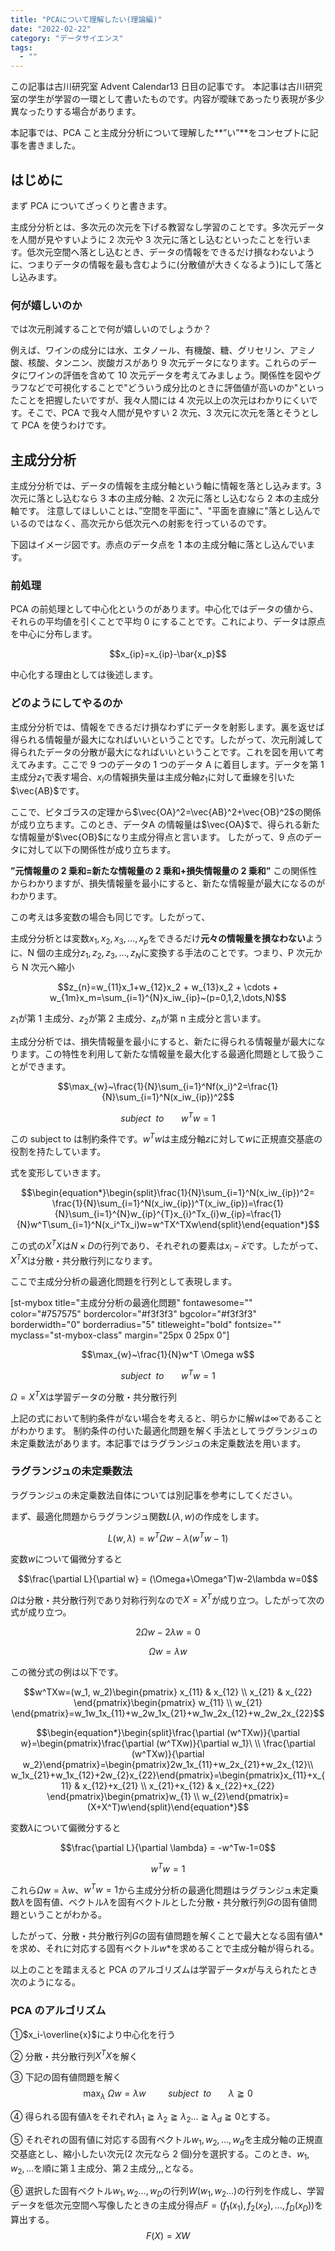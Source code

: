 ```yaml
---
title: "PCAについて理解したい(理論編)"
date: "2022-02-22"
category: "データサイエンス"
tags:
  - ""
---
```


この記事は古川研究室 Advent Calendar13 日目の記事です。
本記事は古川研究室の学生が学習の一環として書いたものです。内容が曖昧であったり表現が多少異なったりする場合があります。

本記事では、PCA こと主成分分析について理解した**”い”**をコンセプトに記事を書きました。

## はじめに

まず PCA についてざっくりと書きます。

主成分分析とは、多次元の次元を下げる教習なし学習のことです。多次元データを人間が見やすいように 2 次元や 3 次元に落とし込むといったことを行います。低次元空間へ落とし込むとき、データの情報をできるだけ損なわないように、つまりデータの情報を最も含むように(分散値が大きくなるよう)にして落とし込みます。

### 何が嬉しいのか

では次元削減することで何が嬉しいのでしょうか？

例えば、ワインの成分には水、エタノール、有機酸、糖、グリセリン、アミノ酸、核酸、タンニン、炭酸ガスがあり 9 次元データになります。これらのデータにワインの評価を含めて 10 次元データを考えてみましょう。関係性を図やグラフなどで可視化することで"どういう成分比のときに評価値が高いのか"といったことを把握したいですが、我々人間には 4 次元以上の次元はわかりにくいです。そこで、PCA で我々人間が見やすい 2 次元、3 次元に次元を落とそうとして PCA を使うわけです。

## 主成分分析

主成分分析では、データの情報を主成分軸という軸に情報を落とし込みます。3 次元に落とし込むなら 3 本の主成分軸、2 次元に落とし込むなら 2 本の主成分軸です。
注意してほしいことは、”空間を平面に"、"平面を直線に"落とし込んでいるのではなく、高次元から低次元への射影を行っているのです。

下図はイメージ図です。赤点のデータ点を 1 本の主成分軸に落とし込んでいます。

<ArticleImageGifMovie
  path="/posts/machineLearning/ml18-1.jpg"
  alt="主成分分析"
/>

### 前処理

PCA の前処理として中心化というのがあります。中心化ではデータの値から、それらの平均値を引くことで平均 0 にすることです。これにより、データは原点を中心に分布します。

$$x_{ip}=x_{ip}-\bar{x_p}$$

<ArticleImageGifMovie
  path="/posts/machineLearning/ml18-2.jpg"
  alt="主成分分析前処理"
/>

中心化する理由としては後述します。

### どのようにしてやるのか

主成分分析では、情報をできるだけ損なわずにデータを射影します。裏を返せば得られる情報量が最大になればいいということです。したがって、次元削減して得られたデータの分散が最大になればいいということです。これを図を用いて考えてみます。ここで 9 つのデータの 1 つのデータ A に着目します。データを第 1 主成分$z_1$で表す場合、$x_i$の情報損失量は主成分軸$z_1$に対して垂線を引いた$\vec{AB}$です。

<ArticleImageGifMovie
  path="/posts/machineLearning/ml18-3.jpg"
  alt="主成分分析データ"
/>
ここで、ピタゴラスの定理から$\vec{OA}^2=\vec{AB}^2+\vec{OB}^2$の関係が成り立ちます。このとき、データA
の情報量は$\vec{OA}$で、得られる新たな情報量が$\vec{OB}$になり主成分得点と言います。
したがって、9 点のデータに対して以下の関係性が成り立ちます。

**”元情報量の 2 乗和=新たな情報量の 2 乗和+損失情報量の 2 乗和”**
この関係性からわかりますが、損失情報量を最小にすると、新たな情報量が最大になるのがわかります。

この考えは多変数の場合も同じです。したがって、

主成分分析とは変数$x_1,x_2,x_3,\dots,x_p$をできるだけ**元々の情報量を損なわない**ように、N 個の主成分$z_1,z_2,z_3,\dots,z_N$に変換する手法のことです。つまり、P 次元から N 次元へ縮小

$$z_{n}=w_{11}x_1+w_{12}x_2 + w_{13}x_2 + \cdots + w_{1m}x_m=\sum_{i=1}^{N}x_iw_{ip}~(p=0,1,2,\dots,N)$$

$z_1$が第 1 主成分、$z_2$が第 2 主成分、$z_n$が第 n 主成分と言います。

主成分分析では、損失情報量を最小にすると、新たに得られる情報量が最大になります。この特性を利用して新たな情報量を最大化する最適化問題として扱うことができます。

$$\max_{w}~\frac{1}{N}\sum_{i=1}^Nf(x_i)^2=\frac{1}{N}\sum_{i=1}^N(x_iw_{ip})^2$$

$$subject~~to~~~~~~~w^Tw=1$$

この subject to は制約条件です。$w^Tw$は主成分軸$z$に対して$w$に正規直交基底の役割を持たしています。

式を変形していきます。

$$\begin{equation*}\begin{split}\frac{1}{N}\sum_{i=1}^N(x_iw_{ip})^2= \frac{1}{N}\sum_{i=1}^N(x_iw_{ip})^T(x_iw_{ip})=\frac{1}{N}\sum_{i=1}^{N}w_{ip}^{T}x_{i}^Tx_{i}w_{ip}=\frac{1}{N}w^T\sum_{i=1}^N(x_i^Tx_i)w=w^TX^TXw\end{split}\end{equation*}$$

この式の$X^TX$は$N \times D$の行列であり、それぞれの要素は$x_i-\bar{x}$です。したがって、$X^TX$は分散・共分散行列になります。

ここで主成分分析の最適化問題を行列として表現します。

[st-mybox title="主成分分析の最適化問題" fontawesome="" color="#757575" bordercolor="#f3f3f3" bgcolor="#f3f3f3" borderwidth="0" borderradius="5" titleweight="bold" fontsize="" myclass="st-mybox-class" margin="25px 0 25px 0"]

$$\max_{w}~\frac{1}{N}w^T \Omega w$$

$$subject~~to~~~~~~~w^Tw=1$$

$\Omega=X^TX$は学習データの分散・共分散行列

上記の式において制約条件がない場合を考えると、明らかに解$w$は$\infty$であることがわかります。
制約条件の付いた最適化問題を解く手法としてラグランジュの未定乗数法があります。本記事ではラグランジュの未定乗数法を用います。

### ラグランジュの未定乗数法

ラグランジュの未定乗数法自体については別記事を参考にしてください。

まず、最適化問題からラグランジュ関数$L(\lambda,w)$の作成をします。

$$L(w,\lambda)=w^T \Omega w-\lambda(w^Tw-1)$$

変数$w$について偏微分すると

$$\frac{\partial L}{\partial w} = (\Omega+\Omega^T)w-2\lambda w=0$$

$\Omega$は分散・共分散行列であり対称行列なので$X=X^T$が成り立つ。したがって次の式が成り立つ。

$$2\Omega w-2\lambda w=0$$

$$\Omega w = \lambda w$$

この微分式の例は以下です。

$$w^TXw=(w_1, w_2)\begin{pmatrix} x_{11} & x_{12} \\ x_{21} & x_{22} \end{pmatrix}\begin{pmatrix} w_{11} \\ w_{21} \end{pmatrix}=w_1w_1x_{11}+w_2w_1x_{21}+w_1w_2x_{12}+w_2w_2x_{22}$$

$$\begin{equation*}\begin{split}\frac{\partial (w^TXw)}{\partial w}=\begin{pmatrix}\frac{\partial (w^TXw)}{\partial w_1}\ \\ \frac{\partial (w^TXw)}{\partial w_2}\end{pmatrix}=\begin{pmatrix}2w_1x_{11}+w_2x_{21}+w_2x_{12}\\ w_1x_{21}+w_1x_{12}+2w_{2}x_{22}\end{pmatrix}=\begin{pmatrix}x_{11}+x_{11} & x_{12}+x_{21} \\ x_{21}+x_{12} & x_{22}+x_{22} \end{pmatrix}\begin{pmatrix}w_{1} \\ w_{2}\end{pmatrix}=(X+X^T)w\end{split}\end{equation*}$$

変数$\lambda$について偏微分すると

$$\frac{\partial L}{\partial \lambda} = -w^Tw-1=0$$

$$w^Tw=1$$

これら$\Omega w = \lambda w$、$w^Tw=1$から主成分分析の最適化問題はラグランジュ未定乗数$\lambda$を固有値、ベクトル$\lambda$を固有ベクトルとした分散・共分散行列$G$の固有値問題ということがわかる。

したがって、分散・共分散行列$G$の固有値問題を解くことで最大となる固有値$\lambda*$を求め、それに対応する固有ベクトル$w*$を求めることで主成分軸が得られる。

以上のことを踏まえると PCA のアルゴリズムは学習データ$x$が与えられたとき次のようになる。

### PCA のアルゴリズム

①$x_i-\overline{x}$により中心化を行う

② 分散・共分散行列$X^TX$を解く

③ 下記の固有値問題を解く$$\max_{\lambda}~\Omega w = \lambda w~~~~~~~~~subject~~to~~~~~~~\lambda\geqq0$$

④ 得られる固有値$\lambda$をそれぞれ$\lambda_1 \geqq \lambda_2 \geqq \lambda_2 \dots \geqq \lambda_d \geqq 0$とする。

⑤ それぞれの固有値に対応する固有ベクトル$w_1,w_2,\dots,w_d$を主成分軸の正規直交基底とし、縮小したい次元(2 次元なら 2 個)分を選択する。このとき、$w_1,w_2,\dots$を順に第１主成分、第２主成分,,,となる。

⑥ 選択した固有ベクトル$w_1,w_2\dots,w_D$の行列$W(w_1,w_2\dots)$の行列を作成し、学習データを低次元空間へ写像したときの主成分得点$F=(f_1(x_1),f_2(x_2),\dots,f_D(x_D))$を算出する。
$$F(X)=XW$$
